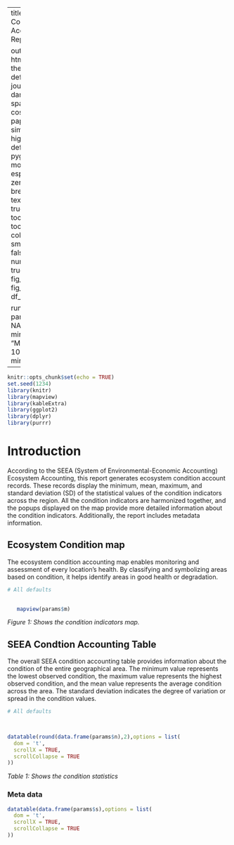 
---
title:  SEEA Condition Accounting Report|

output: 
 html_document:
   theme: flatly # default, cerulean, journal, flatly, darkly, readable, spacelab, united, cosmo, lumen, paper, sandstone, simplex, and yeti
   highlight: tango # default, tango, pygments, kate, monochrome, espresso, zenburn, haddock, breezedark, and textmate
   smart: true
   toc: true
   toc_depth: 2
   toc_float:
     collapsed: false
     smooth_scroll: false
   numbers_sections: true
   fig_width: 7
   fig_height: 6
   fig_caption: true
   df_print: paged

runtime: shiny   
params:
  m: NA
  n: NA
  s: NA
  minimum: 
    label: "Minimum:"
    value: 100
    input: slider
    min: 0
    max: 1000
---


```r
knitr::opts_chunk$set(echo = TRUE)
set.seed(1234)
library(knitr)
library(mapview)
library(kableExtra)
library(ggplot2)
library(dplyr)
library(purrr)

```



# Introduction
According to the SEEA (System of Environmental-Economic Accounting) Ecosystem Accounting, this report generates ecosystem condition account records. These records display the minimum, mean, maximum, and standard deviation (SD) of the statistical values of the condition indicators across the region. All the condition indicators are harmonized together, and the popups displayed on the map provide more detailed information about the condition indicators. Additionally, the report includes metadata information.

## Ecosystem Condition  map

The ecosystem condition accounting map enables monitoring and assessment of every location's health. By classifying and symbolizing areas based on condition, it helps identify areas in good health or degradation. 


```r

# All defaults

   
   mapview(params$m)

```
*Figure 1: Shows the condition indicators map.* 

## SEEA Condtion Accounting Table
The overall SEEA condition accounting table provides information about the condition of the entire geographical area. The minimum value represents the lowest observed condition, the maximum value represents the highest observed condition, and the mean value represents the average condition across the area. The standard deviation indicates the degree of variation or spread in the condition values.

```r

# All defaults

   

datatable(round(data.frame(params$n),2),options = list(
  dom = 't',
  scrollX = TRUE,
  scrollCollapse = TRUE
))

```
*Table 1: Shows the condition statistics * 

### Meta data

```r

datatable(data.frame(params$s),options = list(
  dom = 't',
  scrollX = TRUE,
  scrollCollapse = TRUE
))


```


